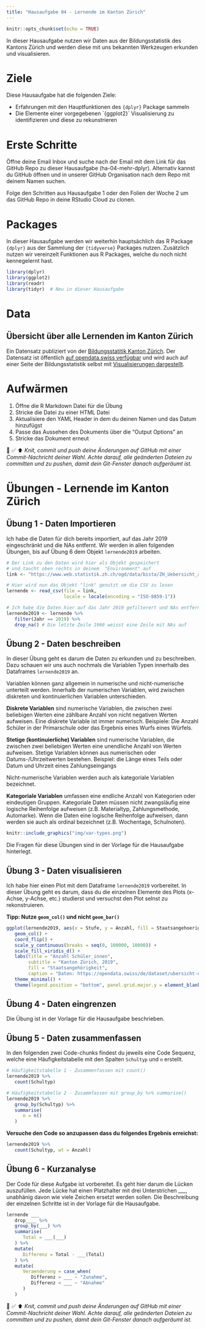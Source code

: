 ```yaml
---
title: "Hausaufgabe 04 - Lernende im Kanton Zürich"
---
```


<script async defer data-domain="rstatszh.github.io/website" src="https://plausible.io/js/plausible.js"></script>

```r
knitr::opts_chunk$set(echo = TRUE)
```

In dieser Hausaufgabe nutzen wir Daten aus der Bildungsstatistik des Kantons Zürich und werden diese mit uns bekannten Werkzeugen erkunden und visualisieren. 

# Ziele

Diese Hausaufgabe hat die folgenden Ziele:

- Erfahrungen mit den Hauptfunktionen des `{dplyr}` Package sammeln
- Die Elemente einer vorgegebenen `{ggplot2}´ Visualisierung zu identifizieren und diese zu rekunstrieren

# Erste Schritte

Öffne deine Email Inbox und suche nach der Email mit dem Link für das GitHub Repo zu dieser Hausaufgabe (ha-04-mehr-dplyr). Alternativ kannst du GitHub öffnen und in unserer GitHub Organisation nach dem Repo mit deinem Namen suchen.

Folge den Schritten aus Hausaufgabe 1 oder den Folien der Woche 2 um das GitHub Repo in deine RStudio Cloud zu clonen. 

# Packages

In dieser Hausaufgabe werden wir weiterhin hauptsächlich das R Package `{dplyr}` aus der Sammlung der `{tidyverse}` Packages nutzen. Zusätzlich nutzen wir vereinzelt Funktionen aus R Packages, welche du noch nicht kennegelernt hast.

```r

library(dplyr)
library(ggplot2)
library(readr)
library(tidyr)  # Neu in dieser Hausaufgabe

```

# Data 

## Übersicht über alle Lernenden im Kanton Zürich

Ein Datensatz publiziert von der [Bildungsstatitik Kanton Zürich](https://pub.bista.zh.ch/de/). Der Datensatz ist öffentlich [auf opendata.swiss verfügbar](https://opendata.swiss/de/dataset/ubersicht-uber-alle-lernenden-im-kanton-zurich) und wird auch auf einer Seite der Bildungsstatistik selbst mit [Visualisierungen dargestellt](https://pub.bista.zh.ch/de/zahlen-und-fakten/sdl/uebersicht-ueber-alle-lernenden/auswertungen-in-absoluten-zahlen/).

# Aufwärmen 

1. Öffne die R Markdown Datei für die Übung
2. Stricke die Datei zu einer HTML Datei
3. Aktualisiere den YAML Header in dem du deinen Namen und das Datum hinzufügst
4. Passe das Aussehen des Dokuments über die "Output Options" an 
5. Stricke das Dokument erneut

🧶 ✅ ⬆️ *Knit, commit und push deine Änderungen auf GitHub mit einer Commit-Nachricht deiner Wahl. Achte darauf, alle geänderten Dateien zu committen und zu pushen, damit dein Git-Fenster danach aufgeräumt ist.*

# Übungen - Lernende im Kanton Zürich

## Übung 1 - Daten Importieren

Ich habe die Daten für dich bereits importiert, auf das Jahr 2019 eingeschränkt und die NAs entfernt. Wir werden in allen folgenden Übungen, bis auf Übung 6 dem Objekt `lernende2019` arbeiten.

```r
# Der Link zu den Daten wird hier als Objekt gespeichert 
# und taucht oben rechts in deinem  "Environment" auf
link <- "https://www.web.statistik.zh.ch/ogd/data/bista/ZH_Uebersicht_alle_Lernende.csv"

# Hier wird nun das Objekt "link" genutzt um die CSV zu lesen
lernende <- read_csv(file = link, 
                     locale = locale(encoding = "ISO-8859-1"))
```

```r

# Ich habe die Daten hier auf das Jahr 2019 gefilterert und NAs entfernt
lernende2019 <- lernende %>% 
   filter(Jahr == 2019) %>% 
   drop_na() # Die letzte Zeile 1960 weisst eine Zeile mit NAs auf

```

## Übung 2 - Daten beschreiben

In dieser Übung geht es darum die Daten zu erkunden und zu beschreiben. Dazu schauen wir uns auch nochmals die Variablen Typen innerhalb des Dataframes `lernende2019` an. 

Variablen können ganz allgemein in numerische und nicht-numerische unterteilt werden. Innerhalb der numerischen Variablen, wird zwischen diskreten und kontinuierlichen Variablen unterschieden.

**Diskrete Variablen** sind numerische Variablen, die zwischen zwei beliebigen Werten eine zählbare Anzahl von nicht negativen Werten aufweisen. Eine diskrete Variable ist immer numerisch. Beispiele: Die Anzahl Schüler in der Primarschule oder das Ergebnis eines Wurfs eines Würfels. 

**Stetige (kontinuierliche) Variablen** sind numerische Variablen, die zwischen zwei beliebigen Werten eine unendliche Anzahl von Werten aufweisen. Stetige Variablen können aus numerischen oder Datums-/Uhrzeitwerten bestehen. Beispiel: die Länge eines Teils oder Datum und Uhrzeit eines Zahlungseingangs

Nicht-numerische Variablen werden auch als kategoriale Variablen bezeichnet. 

**Kategoriale Variablen** umfassen eine endliche Anzahl von Kategorien oder eindeutigen Gruppen. Kategoriale Daten müssen nicht zwangsläufig eine logische Reihenfolge aufweisen (z.B. Materialtyp, Zahlungsmethode, Automarke). Wenn die Daten eine logische Reihenfolge aufweisen, dann werden sie auch als ordinal bezeichnet (z.B. Wochentage, Schulnoten).  

```r

knitr::include_graphics("img/var-types.png")

```

Die Fragen für diese Übungen sind in der Vorlage für die Hausaufgabe hinterlegt.

## Übung 3 - Daten visualisieren

Ich habe hier einen Plot mit dem Dataframe `lernende2019` vorbereitet. In dieser Übung geht es darum, dass du die einzelnen Elemente des Plots (x-Achse, y-Achse, etc.) studierst und versuchst den Plot selnst zu rekonstruieren.

 **Tipp: Nutze `geom_col()` und nicht `geom_bar()`**

```r

ggplot(lernende2019, aes(x = Stufe, y = Anzahl, fill = Staatsangehoerigkeit)) +
   geom_col() +
   coord_flip() +
   scale_y_continuous(breaks = seq(0, 100000, 10000)) +
   scale_fill_viridis_d() +
   labs(title = "Anzahl Schüler_innen",
        subtitle = "Kanton Zürich, 2019",
        fill = "Staatsangehörigkeit",
        caption = "Daten: https://opendata.swiss/de/dataset/ubersicht-uber-alle-lernenden-im-kanton-zurich") +
   theme_minimal() +
   theme(legend.position = "bottom", panel.grid.major.y = element_blank())

```

## Übung 4 - Daten eingrenzen

Die Übung ist in der Vorlage für die Hausaufgabe beschrieben.

## Übung 5 - Daten zusammenfassen

In den folgenden zwei Code-chunks findest du jeweils eine Code Sequenz, welche eine Häufigkeitstabelle mit den Spalten `Schultyp` und `n` erstellt. 

```r
# Häufigkeitstabelle 1 - Zusammenfassen mit count()
lernende2019 %>% 
   count(Schultyp)
```


```r
# Häufigkeitstabelle 2 - Zusammfassen mit group_by %>% summarise()
lernende2019 %>% 
   group_by(Schultyp) %>% 
   summarise(
      n = n()
   )
```

**Versuche den Code so anzupassen dass du folgendes Ergebnis erreichst:**

```r

lernende2019 %>% 
   count(Schultyp, wt = Anzahl)

```

## Übung 6 - Kurzanalyse 

Der Code für diese Aufgabe ist vorbereitet. Es geht hier darum die Lücken auszufüllen. Jede Lücke hat einen Platzhalter mit drei Unterstrichen ___, unabhänig davon wie viele Zeichen ersetzt werden sollen. Die Beschreibung der einzelnen Schritte ist in der Vorlage für die Hausaufgabe.

```r

lernende ___  
   drop____ %>% 
   group_by(___) %>% 
   summarise(
      Total = ___(___)
   ) %>% 
   mutate(
      Differenz = Total - ___(Total)
   ) %>% 
   mutate(
      Veraenderung = case_when(
         Differenz > ___ ~ "Zunahme",
         Differenz < ___ ~ "Abnahme"
      )
   )


```

🧶 ✅ ⬆️ *Knit, commit und push deine Änderungen auf GitHub mit einer Commit-Nachricht deiner Wahl. Achte darauf, alle geänderten Dateien zu committen und zu pushen, damit dein Git-Fenster danach aufgeräumt ist.*



